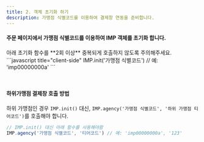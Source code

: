 ```yaml
---
title: 2. 객체 초기화 하기
description: 가맹점 식별코드를 이용하여 결제창 연동을 준비합니다.
---
```



#### 주문 페이지에서 가맹점 식별코드를 이용하여 IMP 객체를 초기화 합니다.

<Hint style="warning">
아래 초기화 함수를 **2회 이상** 중복되게 호출하지 않도록 주의해주세요.
</Hint>

<Tabs>
<Tab title="JavaScript">
```javascript title="client-side"
IMP.init('가맹점 식별코드') // 예: 'imp00000000a'
```
</Tab>
</Tabs>

&nbsp;

#### 하위가맹점 결제창 호출 방법
하위 가맹점인 경우 `IMP.init()` 대신, `IMP.agency('가맹점 식별코드', '하위
가맹점 티어코드')`를 호출해야 합니다.

```javascript
// IMP.init() 대신 아래 함수를 사용해야함
IMP.agency('가맹점 식별코드', '티어코드') // 예: 'imp00000000a', '123'
```
